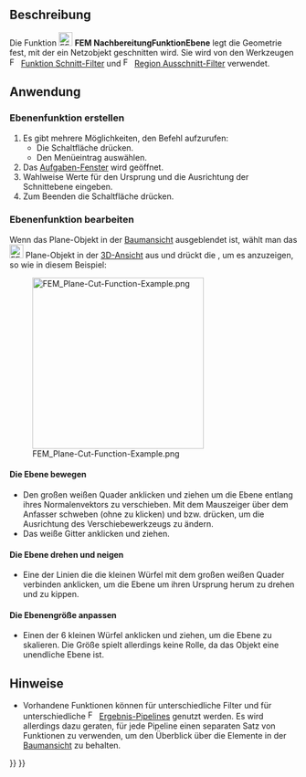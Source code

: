 <languages/>

{{Docnav/de
|[[FEM_PostFilterCalculator/de|NachbereitungFilterrechner]]
|[[FEM_PostCreateFunctionSphere/de|NachbereitungFunktionKugel]]
|[[FEM_Workbench/de|FEM]]
|IconL=FEM_PostFilterCalculator.svg
|IconR=FEM_PostCreateFunctionSphere.svg
|IconC=Workbench_FEM.svg
}}

{{GuiCommand/de
|Name=FEM PostCreateFunctionPlane
|Name/de=FEM NachbereitungFunktionEbene
|MenuLocation=Ergebnisse → Filterfunktionen → Ebene
|Workbenches=[[FEM_Workbench/de|FEM]]
|SeeAlso=[[FEM_tutorial/de|FEM-Anleitung]]
}}

<span id="Description"></span>
==Beschreibung==

Die Funktion [[Image:FEM_PostCreateFunctionPlane.svg|24px]] '''FEM NachbereitungFunktionEbene''' legt die Geometrie fest, mit der ein Netzobjekt geschnitten wird. Sie wird von den Werkzeugen [[Image:FEM_PostFilterCutFunction.svg|16px]] [[FEM_PostFilterCutFunction/de|Funktion Schnitt-Filter]] und [[Image:FEM_PostFilterClipRegion.svg|16px]] [[FEM_PostFilterClipRegion/de|Region Ausschnitt-Filter]] verwendet.

<span id="Usage"></span>
==Anwendung==

<span id="Create_a_plane_function"></span>
===Ebenenfunktion erstellen===

# Es gibt mehrere Möglichkeiten, den Befehl aufzurufen:
#* Die Schaltfläche {{Button|[[Image:FEM_PostCreateFunctionPlane.svg|16px]] [[FEM_PostCreateFunctionPlane/de|Ebene]]}} drücken.
#* Den Menüeintrag {{MenuCommand|Ergebnisse → Filterfunktionen → [[Image:FEM_PostCreateFunctionPlane.svg|16px]] Ebene}} auswählen.
# Das [[Task_panel/de|Aufgaben-Fenster]] wird geöffnet.
# Wahlweise Werte für den Ursprung und die Ausrichtung der Schnittebene eingeben.
# Zum Beenden die Schaltfläche {{Button|OK}} drücken.

<span id="Edit_a_plane_function"></span>
===Ebenenfunktion bearbeiten===

Wenn das Plane-Objekt in der [[Tree_View/de|Baumansicht]] ausgeblendet ist, wählt man das [[Image:FEM_PostCreateFunctionPlane.svg|24px]] Plane-Objekt in der [[3D_View/de|3D-Ansicht]] aus und drückt die {{KEY|Leertaste}}, um es anzuzeigen, so wie in diesem Beispiel:

[[File:FEM_Plane-Cut-Function-Example.png|300px]]

<span id="Move_the_plane"></span>
====Die Ebene bewegen====

* Den großen weißen Quader anklicken und ziehen um die Ebene entlang ihres Normalenvektors zu verschieben. Mit dem Mauszeiger über dem Anfasser schweben (ohne zu klicken) und  {{KEY|Ctrl}} bzw.  {{KEY|Strg}} drücken, um die Ausrichtung des Verschiebewerkzeugs zu ändern.
* Das weiße Gitter anklicken und ziehen.

<span id="Rotate_and_tilt_the_plane"></span>
====Die Ebene drehen und neigen====

* Eine der Linien die die kleinen Würfel mit dem großen weißen Quader verbinden anklicken, um die Ebene um ihren Ursprung herum zu drehen und zu kippen.

<span id="Scale_the_plane"></span>
====Die Ebenengröße anpassen====

* Einen der 6 kleinen Würfel anklicken und ziehen, um die Ebene zu skalieren. Die Größe spielt allerdings keine Rolle, da das Objekt eine unendliche Ebene ist.

<span id="Notes"></span>
==Hinweise==

* Vorhandene Funktionen können für unterschiedliche Filter und für unterschiedliche [[Image:FEM_PostPipelineFromResult.svg|16px]] [[FEM_PostPipelineFromResult/de|Ergebnis-Pipelines]] genutzt werden. Es wird allerdings dazu geraten, für jede Pipeline einen separaten Satz von Funktionen zu verwenden, um den Überblick über die Elemente in der [[Tree_view/de|Baumansicht]] zu behalten.


{{Docnav/de
|[[FEM_PostFilterCalculator/de|NachbereitungFilterrechner]]
|[[FEM_PostCreateFunctionSphere/de|NachbereitungFunktionKugel]]
|[[FEM_Workbench/de|FEM]]
|IconL=FEM_PostFilterCalculator.svg
|IconR=FEM_PostCreateFunctionSphere.svg
|IconC=Workbench_FEM.svg
}}

{{FEM_Tools_navi{{#translation:}}}}
{{Userdocnavi{{#translation:}}}}